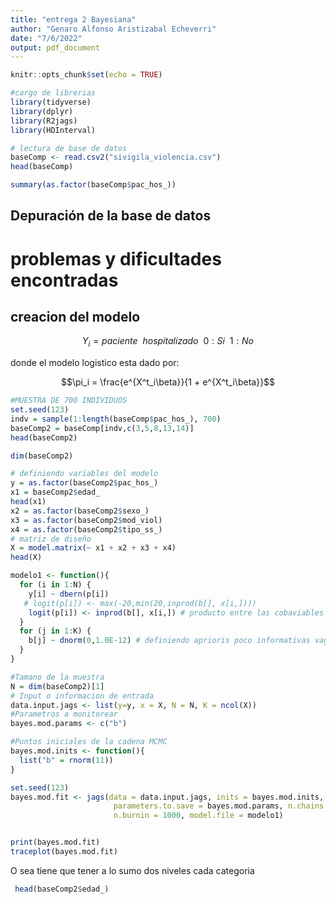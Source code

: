 ```yaml
---
title: "entrega 2 Bayesiana"
author: "Genaro Alfonso Aristizabal Echeverri"
date: "7/6/2022"
output: pdf_document
---
```


```r
knitr::opts_chunk$set(echo = TRUE)
```

```r
#cargo de librerias
library(tidyverse)
library(dplyr)
library(R2jags)
library(HDInterval)
```



```r
# lectura de base de datos
baseComp <- read.csv2("sivigila_violencia.csv")
head(baseComp)
```
```r
summary(as.factor(baseComp$pac_hos_))
```



## Depuración de la base de datos 


# problemas y dificultades encontradas 



## creacion del modelo 

$$Y_i = paciente  \ \ hospitalizado \ \ 0: Si \ \ 1: No $$

donde el modelo logistico esta dado por:

$$\pi_i = \frac{e^{X^t_i\beta}}{1 + e^{X^t_i\beta}}$$

```r
#MUESTRA DE 700 INDIVIDUOS
set.seed(123)
indv = sample(1:length(baseComp$pac_hos_), 700)
baseComp2 = baseComp[indv,c(3,5,8,13,14)]
head(baseComp2)
```

```r
dim(baseComp2)

# definiendo variables del modelo
y = as.factor(baseComp2$pac_hos_)
x1 = baseComp2$edad_
head(x1)
x2 = as.factor(baseComp2$sexo_)
x3 = as.factor(baseComp2$mod_viol)
x4 = as.factor(baseComp2$tipo_ss_)
# matriz de diseño
X = model.matrix(~ x1 + x2 + x3 + x4)
head(X)
```

```r
modelo1 <- function(){
  for (i in 1:N) {
    y[i] ~ dbern(p[i])
   # logit(p[i]) <- max(-20,min(20,inprod(b[], x[i,])))
    logit(p[i]) <- inprod(b[], x[i,]) # producto entre las cobaviables (predictor)
  }
  for (j in 1:K) {
    b[j] ~ dnorm(0,1.0E-12) # definiendo aprioris poco informativas vagas
  }
}
```

```r
#Tamano de la muestra
N = dim(baseComp2)[1]
# Input o informacion de entrada
data.input.jags <- list(y=y, x = X, N = N, K = ncol(X))
#Parametros a monitorear
bayes.mod.params <- c("b")
```

```r
#Puntos iniciales de la cadena MCMC
bayes.mod.inits <- function(){
  list("b" = rnorm(11))
}
```

```r
set.seed(123)
bayes.mod.fit <- jags(data = data.input.jags, inits = bayes.mod.inits,
                       parameters.to.save = bayes.mod.params, n.chains = 3, n.iter = 9000,
                       n.burnin = 1000, model.file = modelo1)


print(bayes.mod.fit)
traceplot(bayes.mod.fit)
```


O sea tiene que tener a lo sumo dos niveles cada categoria 


```r
 head(baseComp2$edad_)
```

